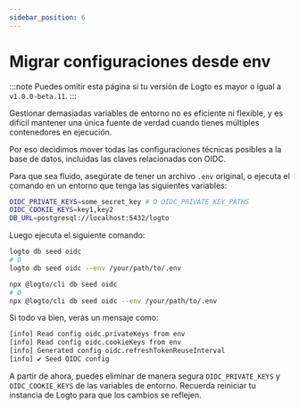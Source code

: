 ```yaml
---
sidebar_position: 6
---
```



# Migrar configuraciones desde env

:::note
Puedes omitir esta página si tu versión de Logto es mayor o igual a `v1.0.0-beta.11`.
:::

Gestionar demasiadas variables de entorno no es eficiente ni flexible, y es difícil mantener una única fuente de verdad cuando tienes múltiples contenedores en ejecución.

Por eso decidimos mover todas las configuraciones técnicas posibles a la base de datos, incluidas las claves relacionadas con OIDC.

Para que sea fluido, asegúrate de tener un archivo `.env` original, o ejecuta el comando en un entorno que tenga las siguientes variables:

```bash
OIDC_PRIVATE_KEYS=some_secret_key # O OIDC_PRIVATE_KEY_PATHS
OIDC_COOKIE_KEYS=key1,key2
DB_URL=postgresql://localhost:5432/logto
```

Luego ejecuta el siguiente comando:

<Tabs groupId="cmd">

  <TabItem value="cli" label="CLI">

```bash
logto db seed oidc
# O
logto db seed oidc --env /your/path/to/.env
```

  </TabItem>
  <TabItem value="npx" label="npx">

```bash
npx @logto/cli db seed oidc
# O
npx @logto/cli db seed oidc --env /your/path/to/.env
```

  </TabItem>

</Tabs>

Si todo va bien, verás un mensaje como:

```bash
[info] Read config oidc.privateKeys from env
[info] Read config oidc.cookieKeys from env
[info] Generated config oidc.refreshTokenReuseInterval
[info] ✔ Seed OIDC config
```

A partir de ahora, puedes eliminar de manera segura `OIDC_PRIVATE_KEYS` y `OIDC_COOKIE_KEYS` de las variables de entorno. Recuerda reiniciar tu instancia de Logto para que los cambios se reflejen.
